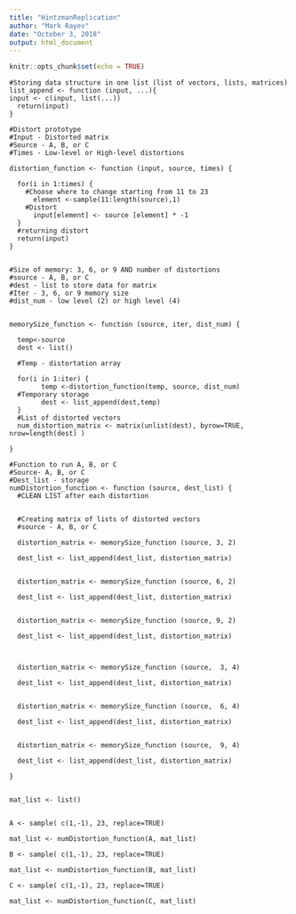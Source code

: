 ---
title: "HintzmanReplication"
author: "Mark Rayev"
date: "October 3, 2018"
output: html_document
---

```{r setup, include=FALSE}
knitr::opts_chunk$set(echo = TRUE)
```

```
#Storing data structure in one list (list of vectors, lists, matrices)
list_append <- function (input, ...){
input <- c(input, list(...))
  return(input)
}

#Distort prototype
#Input - Distorted matrix
#Source - A, B, or C
#Times - Low-level or High-level distortions

distortion_function <- function (input, source, times) {

  for(i in 1:times) {
    #Choose where to change starting from 11 to 23
      element <-sample(11:length(source),1)
    #Distort  
      input[element] <- source [element] * -1
  }
  #returning distort
  return(input)
}


#Size of memory: 3, 6, or 9 AND number of distortions
#source - A, B, or C
#dest - list to store data for matrix
#Iter - 3, 6, or 9 memory size
#dist_num - low level (2) or high level (4)


memorySize_function <- function (source, iter, dist_num) {

  temp<-source
  dest <- list()
  
  #Temp - distortation array
  
  for(i in 1:iter) { 
        temp <-distortion_function(temp, source, dist_num)
  #Temporary storage
        dest <- list_append(dest,temp)
  }
  #List of distorted vectors
  num_distortion_matrix <- matrix(unlist(dest), byrow=TRUE, nrow=length(dest) )

}

#Function to run A, B, or C
#Source- A, B, or C
#Dest_list - storage
numDistortion_function <- function (source, dest_list) {
  #CLEAN LIST after each distortion
  
  
  #Creating matrix of lists of distorted vectors
  #source - A, B, or C
  
  distortion_matrix <- memorySize_function (source, 3, 2)
  
  dest_list <- list_append(dest_list, distortion_matrix)
  
  
  distortion_matrix <- memorySize_function (source, 6, 2)
  
  dest_list <- list_append(dest_list, distortion_matrix)
  
  
  distortion_matrix <- memorySize_function (source, 9, 2)
  
  dest_list <- list_append(dest_list, distortion_matrix)
  
  
  
  distortion_matrix <- memorySize_function (source,  3, 4)
  
  dest_list <- list_append(dest_list, distortion_matrix)
  
  
  distortion_matrix <- memorySize_function (source,  6, 4)
  
  dest_list <- list_append(dest_list, distortion_matrix)
  
  
  distortion_matrix <- memorySize_function (source,  9, 4)
  
  dest_list <- list_append(dest_list, distortion_matrix)

}


mat_list <- list()


A <- sample( c(1,-1), 23, replace=TRUE)

mat_list <- numDistortion_function(A, mat_list)

B <- sample( c(1,-1), 23, replace=TRUE)

mat_list <- numDistortion_function(B, mat_list)

C <- sample( c(1,-1), 23, replace=TRUE)

mat_list <- numDistortion_function(C, mat_list)



```


